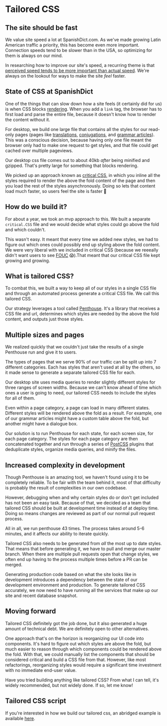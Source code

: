 # Tailored CSS

## The site should be fast

We value site speed a lot at SpanishDict.com. As we've made growing Latin
American traffic a priority, this has become even more important. Connection
speeds tend to be slower than in the USA, so optimizing for them is always on
our mind.

In researching how to improve our site's speed, a recurring theme is that
[perceived speed tends to be more important than actual speed](http://blog.teamtreehouse.com/perceived-performance).
We're always on the lookout for ways to make the site _feel_ faster.

## State of CSS at SpanishDict

One of the things that can slow down how a site feels (it certainly did for us)
is when CSS blocks [rendering](https://jakearchibald.com/2016/link-in-body/).
When you add a `link` tag, the browser has to first load and parse the entire
file, because it doesn't know how to render the content without it.

For desktop, we build one large file that contains all the styles for our
read-only pages (pages
like
[translations](http://www.spanishdict.com/translate/ser),
[conjugations](http://www.spanishdict.com/conjugate/ser),
and [grammar articles](http://www.spanishdict.com/guide/ser-vs-estar)).
This was a
conscious decision, because having only one file meant the browser only had to
make one request to get styles, and that file could get cached over multiple
pageviews.

Our desktop css file comes out to about 40kb _after_ being minified and gzipped.
That's pretty large for something that blocks rendering.

We picked up an approach known as
[critical CSS](https://www.smashingmagazine.com/2015/08/understanding-critical-css/),
in which you inline all the styles required to render the above the fold content
of the page and then you load the rest of the styles asynchronously. Doing so
lets that content load much faster, so users feel the site is faster 🙌

## How do we build it?

For about a year, we took an mvp approach to this. We built a separate
`critical.CSS` file and we would decide what styles could go above the fold
and which couldn't.

This wasn't easy. It meant that every time we added new styles, we had to figure
out which ones could possibly end up styling above the fold content. We were
very liberal with we included in critical CSS (because we reeeally didn't
want users to
see [FOUC](https://en.wikipedia.org/wiki/Flash_of_unstyled_content) 😱).That
meant that our critical CSS file kept growing and growing.

## What is tailored CSS?

To combat this, we built a way to keep all of our styles in a single CSS file
and through an automated process generate a critical CSS file. We call this
tailored CSS.

Our strategy leverages a tool
called [Penthouse](https://github.com/pocketjoso/penthouse). It's a library that
receives a CSS file and url, determines which styles are needed by the above the
fold content, and outputs just those styles.

## Multiple sizes and pages

We realized quickly that we couldn't just take the results of a single
Penthouse run and give it to users.

The types of pages that we serve 90% of our traffic can be split up into 7
different categories. Each has styles that aren't used at all by the others, so
it made sense to generate a separate tailored CSS file for each.

Our desktop site uses media queries to render slightly different styles for
three ranges of screen widths. Because we can't know ahead of time which ones a
user is going to need, our tailored CSS needs to include the styles for all of
them.

Even within a page category, a page can load in many different states. Different
styles will be rendered above the fold as a result. For example, one of our
grammar articles might have a custom table above the fold, but another might
have a dialogue box.

Our solution is to run Penthouse for each state, for each screen size, for each
page category. The styles for each page category are then concatenated together
and run through a series of [PostCSS](http://postcss.org/) plugins that
deduplicate styles, organize media queries, and minify the files.

## Increased complexity in development

Though Penthouse is an amazing tool, we haven't found using it to be completely
reliable. To be fair with the team behind it, most of that difficulty is
probably the result of complexities in our own codebase.

However, debugging when and why certain styles do or don't get included has not
been an easy task. Because of that, we decided as a team that tailored CSS
should be built at development time instead of at deploy time. Doing so means
changes are reviewed as part of our normal pull request process.

All in all, we run penthouse 43 times. The process takes around 5-6 minutes, and
it affects our ability to iterate quickly.

Tailored CSS also needs to be generated from *all* the most up to date styles.
That means that before generating it, we have to pull and merge our master
branch. When there are multiple pull requests open that change styles, we often
end up having to the process multiple times before a PR can be merged.

Generating production code based on what the site looks like in development
introduces a dependency between the state of our development environment and
production. To generate tailored CSS accurately, we now need to have running all the
services that make up our site and recent database snapshot.

## Moving forward

Tailored CSS definitely got the job done, but it also generated a huge amount of
technical debt. We are definitely open to other alternatives.

One approach that's on the horizon is reorganizing our UI code into components.
It's hard to figure out which styles are above the fold, but much easier to
reason through which components could be rendered above the fold. With that, we
could manually list the components that should be considered critical and build
a CSS file from that. However, like most refactorings, reorganizing styles would
require a significant time investment with no immediate end-user value.

Have you tried building anything like tailored CSS? From what I can tell, it's
widely recommended, but not widely done. If so, let me know!

## Tailored CSS script

If you're interested in how we build our tailored css, an abridged example is
available
[here](https://gist.github.com/JuanCaicedo/9ddca0988e41f3955e3ef232b2090176).
